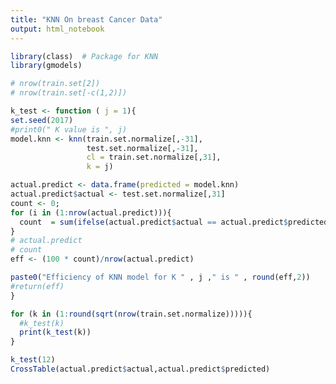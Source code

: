 ```yaml
---
title: "KNN On breast Cancer Data"
output: html_notebook
---
```

```r
library(class)  # Package for KNN
library(gmodels)
```

```r
# nrow(train.set[2])
# nrow(train.set[-c(1,2)])
```


```r
k_test <- function ( j = 1){
set.seed(2017)
#print0(" K value is ", j)
model.knn <- knn(train.set.normalize[,-31],
                 test.set.normalize[,-31],
                 cl = train.set.normalize[,31],
                 k = j)

actual.predict <- data.frame(predicted = model.knn)
actual.predict$actual <- test.set.normalize[,31]
count <- 0;
for (i in (1:nrow(actual.predict))){
  count  = sum(ifelse(actual.predict$actual == actual.predict$predicted,1,0 ))
}
# actual.predict
# count
eff <- (100 * count)/nrow(actual.predict)

paste0("Efficiency of KNN model for K " , j ," is " , round(eff,2))
#return(eff)
}
```
```r
for (k in (1:round(sqrt(nrow(train.set.normalize))))){
  #k_test(k)
  print(k_test(k))
}
```

```r
k_test(12)
CrossTable(actual.predict$actual,actual.predict$predicted)
```


